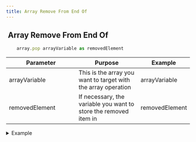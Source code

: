```yaml
---
title: Array Remove From End Of
---
```


## <img src="../assets/CleanShot 2025-02-27 at 10.32.33@2x.png" alt="" data-size="line">  **Array Remove From End Of** <a href="#xs-arraypop" id="xs-arraypop"></a>

```javascript
    array.pop arrayVariable as removedElement
```

<table><thead><tr><th width="175">Parameter</th><th>Purpose</th><th>Example</th></tr></thead><tbody><tr><td>arrayVariable</td><td>This is the array you want to target with the array operation</td><td>arrayVariable</td></tr><tr><td>removedElement</td><td>If necessary, the variable you want to store the removed item in</td><td>removedElement</td></tr></tbody></table>

<details>

<summary>Example</summary>

```javascript
    array.pop arrayVariable as removedElement
```

![](<../assets/CleanShot 2025-03-05 at 16.57.50.png>)

</details>
